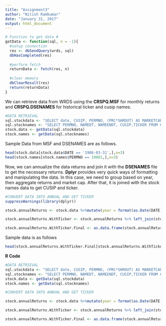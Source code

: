 ```yaml
---
title: "Assignment3"
author: "Nitish Ramkumar"
date: "January 31, 2017"
output: html_document
---
```

```r
# Function to get data #
getData <- function(sql, n = -1){
  #setup connection
  res <- dbSendQuery(wrds, sql)
  dbHasCompleted(res)
  
  #perform fetch
  returnData <- fetch(res, n)
  
  #clear memory
  dbClearResult(res)
  return(returnData)
}
```

We can retrieve data from WRDS using the **CRSPQ.MSF** for monthly returns and **CRSPQ.DSENAMES** for historical ticker and cusip names. 

```r
#DATA RETRIEVAL
sql.stockdata <- "SELECT date, CUSIP, PERMNO, (PRC*SHROUT) AS MARKETCAP, RET FROM CRSPQ.MSF ORDER BY PERMNO,date"
sql.stocknames <- "SELECT PERMNO, NAMEDT, NAMEENDT, CUSIP,TICKER FROM CRSPQ.DSENAMES"
stock.data <- getData(sql.stockdata)
stock.names <- getData(sql.stocknames)
```

Sample Data from MSF and DSENAMES are as follows.  
```r
head(stock.data[stock.data$DATE == '1986-03-31',],n=3)
head(stock.names[stock.names$PERMNO == 10001,],n=3)
```

Now, we can annualize the data returns and join it with the **DSENAMES** file to get the necessary returns. **Dplyr** provides very quick ways of formatting and manipulating the data. In this case, we need to group based on year, then aggregate returns and market cap. After that, it is joined with the stock names data to get CUSIP and ticker.  

```r
#CONVERT DATA INTO ANNUAL AND GET TICKER
suppressWarnings(library(dplyr))

stock.annualReturns <- stock.data %>%mutate(year = format(as.Date(DATE), "%Y")) %>% group_by(PERMNO,year) %>% do(data.frame(AnnualReturn = prod(1+.$RET,na.rm = TRUE)-1,MarketCap = mean(.$MARKETCAP))) %>% mutate(date = as.Date(paste(year,"12","31",sep = "/")))

stock.annualReturns.WithTicker <- stock.annualReturns %>% left_join(stock.names) %>% filter((date>=as.Date(NAMEDT) & date <= as.Date(NAMEENDT)) | (as.Date(paste(year,"01","01",sep = "/")) >=as.Date(NAMEDT) & as.Date(paste(year,"01","01",sep = "/")) <= as.Date(NAMEENDT)))

stock.annualReturns.WithTicker.Final <- as.data.frame(stock.annualReturns.WithTicker)[,c("date","PERMNO","CUSIP","TICKER","AnnualReturn","MarketCap")] 
```

Sample data is as follows 

```r
head(stock.annualReturns.WithTicker.Final[stock.annualReturns.WithTicker.Final$PERMNO == 10001,],n=10)


```
  
  
**R Code**  
```r
#DATA RETRIEVAL
sql.stockdata <- "SELECT date, CUSIP, PERMNO, (PRC*SHROUT) AS MARKETCAP, RET FROM CRSPQ.MSF ORDER BY PERMNO,date"
sql.stocknames <- "SELECT PERMNO, NAMEDT, NAMEENDT, CUSIP,TICKER FROM CRSPQ.DSENAMES"
stock.data <- getData(sql.stockdata)
stock.names <- getData(sql.stocknames)

#CONVERT DATA INTO ANNUAL AND GET TICKER

stock.annualReturns <- stock.data %>%mutate(year = format(as.Date(DATE), "%Y")) %>% group_by(PERMNO,year) %>% do(data.frame(AnnualReturn = prod(1+.$RET,na.rm = TRUE)-1,MarketCap = mean(.$MARKETCAP,na.rm = TRUE))) %>% mutate(date = as.Date(paste(year,"12","31",sep = "/")))

stock.annualReturns.WithTicker <- stock.annualReturns %>% left_join(stock.names) %>% filter((date>=as.Date(NAMEDT) & date <= as.Date(NAMEENDT)) | (as.Date(paste(year,"01","01",sep = "/")) >=as.Date(NAMEDT) & as.Date(paste(year,"01","01",sep = "/")) <= as.Date(NAMEENDT)))

stock.annualReturns.WithTicker.Final <- as.data.frame(stock.annualReturns.WithTicker)[,c("date","PERMNO","CUSIP","TICKER","AnnualReturn","MarketCap")] 
```





